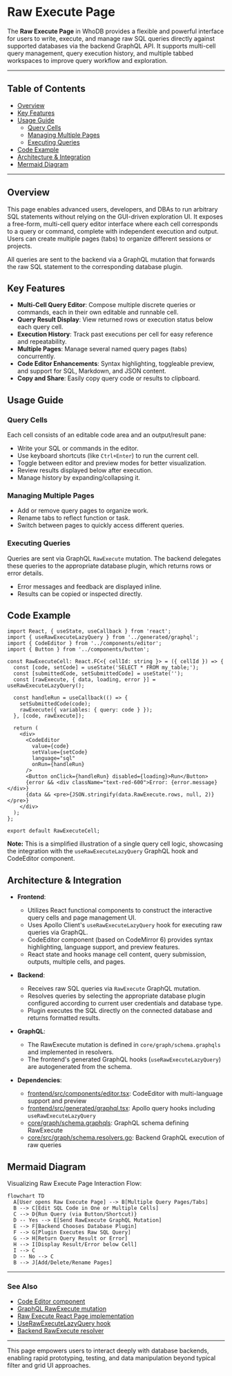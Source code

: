 # Raw Execute Page

The **Raw Execute Page** in WhoDB provides a flexible and powerful interface for users to write, execute, and manage raw SQL queries directly against supported databases via the backend GraphQL API. It supports multi-cell query management, query execution history, and multiple tabbed workspaces to improve query workflow and exploration.

---

## Table of Contents
- [Overview](#overview)
- [Key Features](#key-features)
- [Usage Guide](#usage-guide)
  - [Query Cells](#query-cells)
  - [Managing Multiple Pages](#managing-multiple-pages)
  - [Executing Queries](#executing-queries)
- [Code Example](#code-example)
- [Architecture & Integration](#architecture--integration)
- [Mermaid Diagram](#mermaid-diagram)

---

## Overview

This page enables advanced users, developers, and DBAs to run arbitrary SQL statements without relying on the GUI-driven exploration UI. It exposes a free-form, multi-cell query editor interface where each cell corresponds to a query or command, complete with independent execution and output. Users can create multiple pages (tabs) to organize different sessions or projects.

All queries are sent to the backend via a GraphQL mutation that forwards the raw SQL statement to the corresponding database plugin.


## Key Features

- **Multi-Cell Query Editor**: Compose multiple discrete queries or commands, each in their own editable and runnable cell.
- **Query Result Display**: View returned rows or execution status below each query cell.
- **Execution History**: Track past executions per cell for easy reference and repeatability.
- **Multiple Pages**: Manage several named query pages (tabs) concurrently.
- **Code Editor Enhancements**: Syntax highlighting, toggleable preview, and support for SQL, Markdown, and JSON content.
- **Copy and Share**: Easily copy query code or results to clipboard.


## Usage Guide

### Query Cells
Each cell consists of an editable code area and an output/result pane:

- Write your SQL or commands in the editor.
- Use keyboard shortcuts (like `Ctrl+Enter`) to run the current cell.
- Toggle between editor and preview modes for better visualization.
- Review results displayed below after execution.
- Manage history by expanding/collapsing it.

### Managing Multiple Pages
- Add or remove query pages to organize work.
- Rename tabs to reflect function or task.
- Switch between pages to quickly access different queries.

### Executing Queries
Queries are sent via GraphQL `RawExecute` mutation. The backend delegates these queries to the appropriate database plugin, which returns rows or error details.

- Error messages and feedback are displayed inline.
- Results can be copied or inspected directly.


## Code Example

```tsx
import React, { useState, useCallback } from 'react';
import { useRawExecuteLazyQuery } from '../generated/graphql';
import { CodeEditor } from '../components/editor';
import { Button } from '../components/button';

const RawExecuteCell: React.FC<{ cellId: string }> = ({ cellId }) => {
  const [code, setCode] = useState('SELECT * FROM my_table;');
  const [submittedCode, setSubmittedCode] = useState('');
  const [rawExecute, { data, loading, error }] = useRawExecuteLazyQuery();

  const handleRun = useCallback(() => {
    setSubmittedCode(code);
    rawExecute({ variables: { query: code } });
  }, [code, rawExecute]);

  return (
    <div>
      <CodeEditor
        value={code}
        setValue={setCode}
        language="sql"
        onRun={handleRun}
      />
      <Button onClick={handleRun} disabled={loading}>Run</Button>
      {error && <div className="text-red-600">Error: {error.message}</div>}
      {data && <pre>{JSON.stringify(data.RawExecute.rows, null, 2)}</pre>}
    </div>
  );
};

export default RawExecuteCell;
```
**Note:** This is a simplified illustration of a single query cell logic, showcasing the integration with the `useRawExecuteLazyQuery` GraphQL hook and CodeEditor component.


## Architecture & Integration

- **Frontend**:
  - Utilizes React functional components to construct the interactive query cells and page management UI.
  - Uses Apollo Client's `useRawExecuteLazyQuery` hook for executing raw queries via GraphQL.
  - CodeEditor component (based on CodeMirror 6) provides syntax highlighting, language support, and preview features.
  - React state and hooks manage cell content, query submission, outputs, multiple cells, and pages.

- **Backend**:
  - Receives raw SQL queries via `RawExecute` GraphQL mutation.
  - Resolves queries by selecting the appropriate database plugin configured according to current user credentials and database type.
  - Plugin executes the SQL directly on the connected database and returns formatted results.

- **GraphQL**:
  - The RawExecute mutation is defined in `core/graph/schema.graphqls` and implemented in resolvers.
  - The frontend's generated GraphQL hooks (`useRawExecuteLazyQuery`) are autogenerated from the schema.

- **Dependencies**:
  - [frontend/src/components/editor.tsx](frontend/src/components/editor.tsx): CodeEditor with multi-language support and preview
  - [frontend/src/generated/graphql.tsx](frontend/src/generated/graphql.tsx): Apollo query hooks including `useRawExecuteLazyQuery`
  - [core/graph/schema.graphqls](core/graph/schema.graphqls): GraphQL schema defining RawExecute
  - [core/src/graph/schema.resolvers.go](core/graph/schema.resolvers.go): Backend GraphQL execution of raw queries


## Mermaid Diagram

Visualizing Raw Execute Page Interaction Flow:

```mermaid
flowchart TD
  A[User opens Raw Execute Page] --> B[Multiple Query Pages/Tabs]
  B --> C[Edit SQL Code in One or Multiple Cells]
  C --> D{Run Query (via Button/Shortcut)}
  D -- Yes --> E[Send RawExecute GraphQL Mutation]
  E --> F[Backend Chooses Database Plugin]
  F --> G[Plugin Executes Raw SQL Query]
  G --> H[Return Query Result or Error]
  H --> I[Display Result/Error below Cell]
  I --> C
  D -- No --> C
  B --> J[Add/Delete/Rename Pages]
```

---

### See Also
- [Code Editor component](frontend/src/components/editor.tsx)
- [GraphQL RawExecute mutation](core/graph/schema.graphqls)
- [Raw Execute React Page implementation](frontend/src/pages/raw-execute/raw-execute.tsx)
- [UseRawExecuteLazyQuery hook](frontend/src/generated/graphql.tsx)
- [Backend RawExecute resolver](core/graph/schema.resolvers.go)

---

This page empowers users to interact deeply with database backends, enabling rapid prototyping, testing, and data manipulation beyond typical filter and grid UI approaches.

